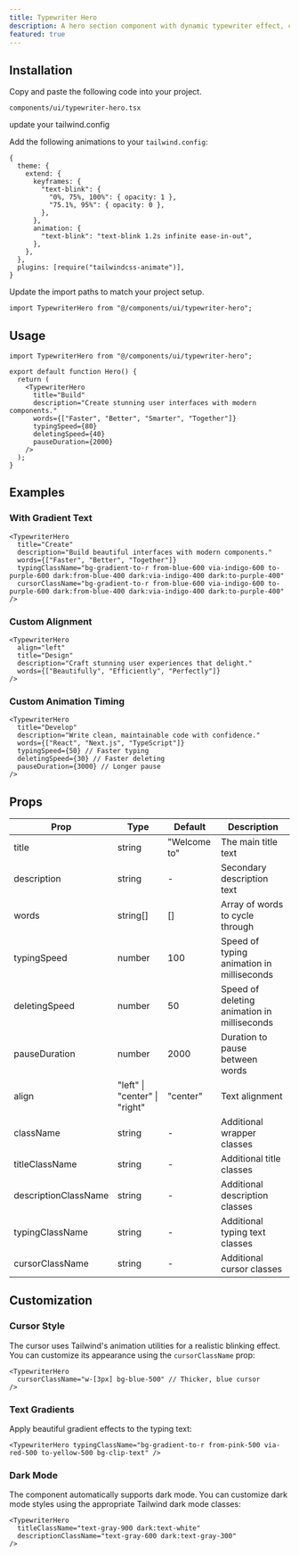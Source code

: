 ```yaml
---
title: Typewriter Hero
description: A hero section component with dynamic typewriter effect, customizable animations, and multiple text variations.
featured: true
---
```


<ComponentPreview name="typewriter-hero-demo" />

## Installation

<Steps>

<Step>Copy and paste the following code into your project.</Step>

`components/ui/typewriter-hero.tsx`

<ComponentSource name="typewriter-hero" />

<Step> update your tailwind.config</Step>

Add the following animations to your `tailwind.config`:

```tsx
{
  theme: {
    extend: {
      keyframes: {
        "text-blink": {
          "0%, 75%, 100%": { opacity: 1 },
          "75.1%, 95%": { opacity: 0 },
        },
      },
      animation: {
        "text-blink": "text-blink 1.2s infinite ease-in-out",
      },
    },
  },
  plugins: [require("tailwindcss-animate")],
}

```

<Step>Update the import paths to match your project setup.</Step>

```tsx
import TypewriterHero from "@/components/ui/typewriter-hero";
```

</Steps>

## Usage

```tsx
import TypewriterHero from "@/components/ui/typewriter-hero";

export default function Hero() {
  return (
    <TypewriterHero
      title="Build"
      description="Create stunning user interfaces with modern components."
      words={["Faster", "Better", "Smarter", "Together"]}
      typingSpeed={80}
      deletingSpeed={40}
      pauseDuration={2000}
    />
  );
}
```

## Examples

### With Gradient Text

```tsx
<TypewriterHero
  title="Create"
  description="Build beautiful interfaces with modern components."
  words={["Faster", "Better", "Together"]}
  typingClassName="bg-gradient-to-r from-blue-600 via-indigo-600 to-purple-600 dark:from-blue-400 dark:via-indigo-400 dark:to-purple-400"
  cursorClassName="bg-gradient-to-r from-blue-600 via-indigo-600 to-purple-600 dark:from-blue-400 dark:via-indigo-400 dark:to-purple-400"
/>
```

### Custom Alignment

```tsx
<TypewriterHero
  align="left"
  title="Design"
  description="Craft stunning user experiences that delight."
  words={["Beautifully", "Efficiently", "Perfectly"]}
/>
```

### Custom Animation Timing

```tsx
<TypewriterHero
  title="Develop"
  description="Write clean, maintainable code with confidence."
  words={["React", "Next.js", "TypeScript"]}
  typingSpeed={50} // Faster typing
  deletingSpeed={30} // Faster deleting
  pauseDuration={3000} // Longer pause
/>
```

## Props

| Prop                 | Type                          | Default      | Description                                 |
| -------------------- | ----------------------------- | ------------ | ------------------------------------------- |
| title                | string                        | "Welcome to" | The main title text                         |
| description          | string                        | -            | Secondary description text                  |
| words                | string[]                      | []           | Array of words to cycle through             |
| typingSpeed          | number                        | 100          | Speed of typing animation in milliseconds   |
| deletingSpeed        | number                        | 50           | Speed of deleting animation in milliseconds |
| pauseDuration        | number                        | 2000         | Duration to pause between words             |
| align                | "left" \| "center" \| "right" | "center"     | Text alignment                              |
| className            | string                        | -            | Additional wrapper classes                  |
| titleClassName       | string                        | -            | Additional title classes                    |
| descriptionClassName | string                        | -            | Additional description classes              |
| typingClassName      | string                        | -            | Additional typing text classes              |
| cursorClassName      | string                        | -            | Additional cursor classes                   |

## Customization

### Cursor Style

The cursor uses Tailwind's animation utilities for a realistic blinking effect. You can customize its appearance using the `cursorClassName` prop:

```tsx
<TypewriterHero
  cursorClassName="w-[3px] bg-blue-500" // Thicker, blue cursor
/>
```

### Text Gradients

Apply beautiful gradient effects to the typing text:

```tsx
<TypewriterHero typingClassName="bg-gradient-to-r from-pink-500 via-red-500 to-yellow-500 bg-clip-text" />
```

### Dark Mode

The component automatically supports dark mode. You can customize dark mode styles using the appropriate Tailwind dark mode classes:

```tsx
<TypewriterHero
  titleClassName="text-gray-900 dark:text-white"
  descriptionClassName="text-gray-600 dark:text-gray-300"
/>
```

